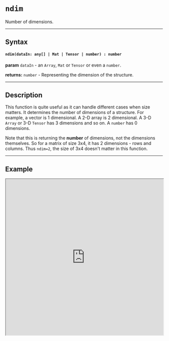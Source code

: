 

# `ndim`

Number of dimensions.

---

## Syntax

#### `ndim(dataIn: any[] | Mat | Tensor | number) : number`

**param** `dataIn` - an `Array`, `Mat` or `Tensor` or even a `number`.

**returns:** `number` - Representing the dimension of the structure. 

---

## Description

This function is quite useful as it can handle different cases when size matters. It determines the number of dimensions of a structure. For example, a vector is 1 dimensional. A 2-D array is 2 dimensional. A 3-D `Array` or 3-D `Tensor` has 3 dimensions and so on. A `number` has 0 dimensions.

Note that this is returning the **number** of dimensions, not the dimensions themselves. So for a matrix of size 3x4, it has 2 dimensions - rows and columns. Thus `ndim=2`, the size of 3x4 doesn't matter in this function.

---

## Example

<iframe src="https://hlab.app/s/docs/ndim_hbook"
    width="100%"
    height="500px"/>
